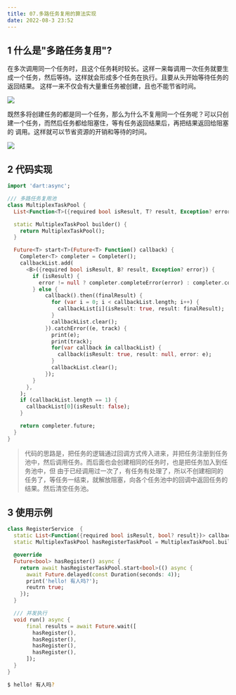 ```yaml
---
title: 07.多路任务复用的算法实现
date: 2022-08-3 23:52
---
```

## 1 什么是"多路任务复用"?
在多次调用同一个任务时，且这个任务耗时较长。这样一来每调用一次任务就要生成一个任务，然后等待。这样就会形成多个任务在执行。且要从头开始等待任务的返回结果。
这样一来不仅会有大量重任务被创建，且也不能节省时间。

![](https://qiniu.wuchuheng.com/images/tmp.png)

既然多将创建任务的都是同一个任务，那么为什么不复用同一个任务呢？可以只创建一个任务，而然后任务都给阻塞住，等有任务返回结果后，再把结果返回给阻塞的
调用。这样就可以节省资源的开销和等待的时间。

![](https://qiniu.wuchuheng.com/images/WX20220804-002147.png)

## 2 代码实现

``` dart title="multiplex_task_pool.dart"
import 'dart:async';

/// 多路任务复用池
class MultiplexTaskPool {
  List<Function<T>({required bool isResult, T? result, Exception? error})> callbackList = [];

  static MultiplexTaskPool builder() {
    return MultiplexTaskPool();
  }

  Future<T> start<T>(Future<T> Function() callback) {
    Completer<T> completer = Completer();
    callbackList.add(
      <B>({required bool isResult, B? result, Exception? error}) {
        if (isResult) {
          error != null ? completer.completeError(error) : completer.complete(result as T);
        } else {
            callback().then((finalResult) {
              for (var i = 0; i < callbackList.length; i++) {
                callbackList[i](isResult: true, result: finalResult);
              }
              callbackList.clear();
            }).catchError((e, track) {
              print(e);
              print(track);
              for(var callback in callbackList) {
                callback(isResult: true, result: null, error: e);
              }
              callbackList.clear();
            });
        }
      },
    );
    if (callbackList.length == 1) {
      callbackList[0](isResult: false);
    }

    return completer.future;
  }
}
```

> 代码的思路是，把任务的逻辑通过回调方式传入进来，并把任务注册到任务池中，然后调用任务。而后面也会创建相同的任务时，也是把任务加入到任务池中，但
> 由于已经调用过一次了，有任务有处理了，所以不创建相同的任务了，等任务一结束，就解放阻塞，向各个任务池中的回调中返回任务的结果。然后清空任务池。

## 3 使用示例

``` dart  title="使用示例"
class RegisterService  {
  static List<Function({required bool isResult, bool? result})> callbackList = [];
  static MultiplexTaskPool hasRegisterTaskPool = MultiplexTaskPool.builder(); // 多路任务复用池

  @override
  Future<bool> hasRegister() async {
    return await hasRegisterTaskPool.start<bool>(() async {
      await Future.delayed(const Duration(seconds: 4));
      print('hello! 有人吗?');
      reutrn true;
    });
  }

  /// 并发执行
  void run() async {
      final results = await Future.wait([
        hasRegister(),
        hasRegister(),
        hasRegister(),
        hasRegister(),
      ]);
  }
}
```

``` bash title="最终执行的打印结果"
$ hello! 有人吗?
```








